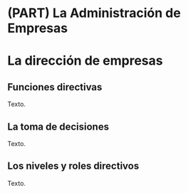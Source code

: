 # (PART) La Administración de Empresas {-}

# La dirección de empresas


## Funciones directivas

Texto.

## La toma de decisiones

Texto.

## Los niveles y roles directivos

Texto.

